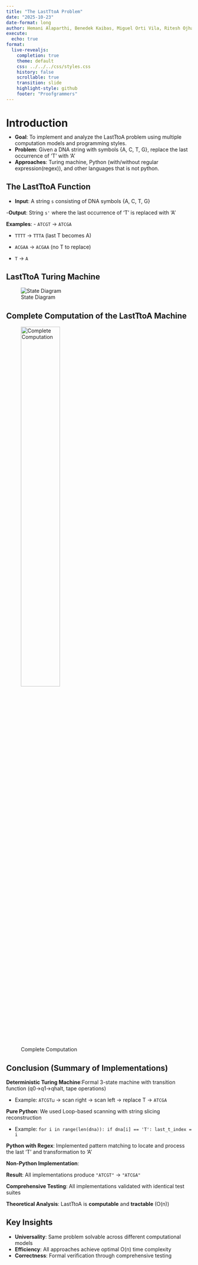 ```yaml
---
title: "The LastTtoA Problem"
date: "2025-10-23"
date-format: long
author: Hemani Alaparthi, Benedek Kaibas, Miguel Orti Vila, Ritesh Ojha
execute:
  echo: true
format:
  live-revealjs:
    completion: true
    theme: default
    css: ../../../css/styles.css
    history: false
    scrollable: true
    transition: slide
    highlight-style: github
    footer: "Proofgrammers"
---
```


# Introduction

::: {.fragment style="margin-top: -0.5em; font-size: 1em;"} 
- **Goal**: To implement and analyze the LastTtoA problem using multiple computation models and programming styles.
- **Problem**: Given a DNA string with symbols {A, C, T, G}, replace the last occurrence of 'T' with 'A'
- **Approaches**: Turing machine, Python (with/without regular expression(regex)), and other languages that is not python.
:::


## The LastTtoA Function

::: {.fragment}
- **Input**: A string `s` consisting of DNA symbols {A, C, T, G}

-**Output**: String `s'` where the last occurrence of 'T' is replaced with 'A'

**Examples**:
- `ATCGT` → `ATCGA`

- `TTTT` → `TTTA` (last T becomes A)

- `ACGAA` → `ACGAA` (no T to replace)
- `T` → `A`
:::


## LastTtoA Turing Machine


![State Diagram](lastTtoA.png)


## Complete Computation of the LastTtoA Machine


![Complete Computation](lastTtoA_2.png){height=50%}


## Conclusion (Summary of Implementations)

::: {.fragment}
**Deterministic Turing Machine**:Formal 3-state machine with transition function (q0→q1→qhalt, tape operations)

- Example: `ATCGT⊔` → scan right → scan left → replace T → `ATCGA`

**Pure Python**: We used Loop-based scanning with string slicing reconstruction

- Example: `for i in range(len(dna)): if dna[i] == 'T': last_t_index = i`

**Python with Regex**: Implemented pattern matching to locate and process the last 'T' and transformation to 'A'

**Non-Python Implementation**:

**Result**: All implementations produce `"ATCGT"` → `"ATCGA"` 

**Comprehensive Testing**: All implementations validated with identical test suites

**Theoretical Analysis**: LastTtoA is **computable** and **tractable** (O(n))
:::

## Key Insights

::: {.fragment}
- **Universality**: Same problem solvable across different computational models
- **Efficiency**: All approaches achieve optimal O(n) time complexity  
- **Correctness**: Formal verification through comprehensive testing
:::





